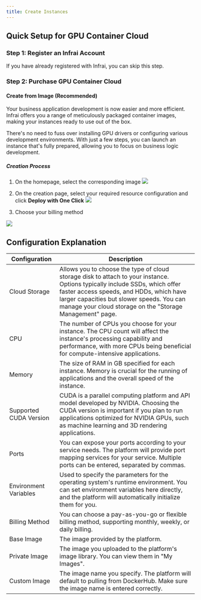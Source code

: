 ```yaml
---
title: Create Instances
---
```


## Quick Setup for GPU Container Cloud

### Step 1: Register an Infrai Account

If you have already registered with Infrai, you can skip this step.



### Step 2: Purchase GPU Container Cloud

#### Create from Image (Recommended)

Your business application development is now easier and more efficient. Infrai offers you a range of meticulously packaged container images, making your instances ready to use out of the box.

There's no need to fuss over installing GPU drivers or configuring various development environments. With just a few steps, you can launch an instance that's fully prepared, allowing you to focus on business logic development.

##### Creation Process
1. On the homepage, select the corresponding image
![](https://gpu-cloud-1312767721.cos.ap-shanghai.myqcloud.com/docs/WX20240228-153550@2x.png)

2. On the creation page, select your required resource configuration and click **Deploy with One Click**
![](https://gpu-cloud-1312767721.cos.ap-shanghai.myqcloud.com/docs/20240227-160537@2x.png)

3. Choose your billing method

![](https://gpu-cloud-1312767721.cos.ap-shanghai.myqcloud.com/docs/WX20240227-165644@2x.png)



## Configuration Explanation

| Configuration          | Description                                                                                                                                                                                                                                                                     |
| ---------------------- | ------------------------------------------------------------------------------------------------------------------------------------------------------------------------------------------------------------------------------------------------------------------------------- |
| Cloud Storage          | Allows you to choose the type of cloud storage disk to attach to your instance. Options typically include SSDs, which offer faster access speeds, and HDDs, which have larger capacities but slower speeds. You can manage your cloud storage on the "Storage Management" page. |
| CPU                    | The number of CPUs you choose for your instance. The CPU count will affect the instance's processing capability and performance, with more CPUs being beneficial for compute-intensive applications.                                                                            |
| Memory                 | The size of RAM in GB specified for each instance. Memory is crucial for the running of applications and the overall speed of the instance.                                                                                                                                     |
| Supported CUDA Version | CUDA is a parallel computing platform and API model developed by NVIDIA. Choosing the CUDA version is important if you plan to run applications optimized for NVIDIA GPUs, such as machine learning and 3D rendering applications.                                              |
| Ports                  | You can expose your ports according to your service needs. The platform will provide port mapping services for your service. Multiple ports can be entered, separated by commas.                                                                                                |
| Environment Variables  | Used to specify the parameters for the operating system's runtime environment. You can set environment variables here directly, and the platform will automatically initialize them for you.                                                                                    |
| Billing Method         | You can choose a pay-as-you-go or flexible billing method, supporting monthly, weekly, or daily billing.                                                                                                                                                                        |
| Base Image             | The image provided by the platform.                                                                                                                                                                                                                                             |
| Private Image          | The image you uploaded to the platform's image library. You can view them in "My Images".                                                                                                                                                                                       |
| Custom Image           | The image name you specify. The platform will default to pulling from DockerHub. Make sure the image name is entered correctly.                                                                                                                                                 |
